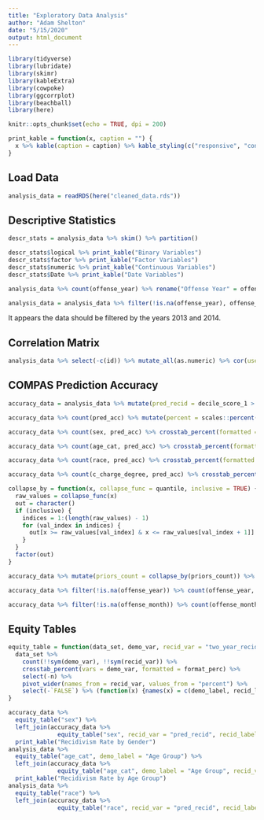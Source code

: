 ```yaml
---
title: "Exploratory Data Analysis"
author: "Adam Shelton"
date: "5/15/2020"
output: html_document
---
```


```r
library(tidyverse)
library(lubridate)
library(skimr)
library(kableExtra)
library(cowpoke)
library(ggcorrplot)
library(beachball)
library(here)

knitr::opts_chunk$set(echo = TRUE, dpi = 200)

print_kable = function(x, caption = "") {
  x %>% kable(caption = caption) %>% kable_styling(c("responsive", "condensed", "striped"), full_width = FALSE)
}
```

## Load Data

```r
analysis_data = readRDS(here("cleaned_data.rds"))
```

## Descriptive Statistics
```r
descr_stats = analysis_data %>% skim() %>% partition()

descr_stats$logical %>% print_kable("Binary Variables")
descr_stats$factor %>% print_kable("Factor Variables")
descr_stats$numeric %>% print_kable("Continuous Variables")
descr_stats$Date %>% print_kable("Date Variables")

analysis_data %>% count(offense_year) %>% rename("Offense Year" = offense_year, "Count" = n) %>% print_kable("Reported Offenses by Year") 

analysis_data = analysis_data %>% filter(!is.na(offense_year), offense_year %in% c(2013, 2014))
```

It appears the data should be filtered by the years 2013 and 2014.

## Correlation Matrix
```r
analysis_data %>% select(-c(id)) %>% mutate_all(as.numeric) %>% cor(use = "pairwise.complete.obs") %>% ggcorrplot(p.mat = cor_pmat(.), hc.order = TRUE)
```

## COMPAS Prediction Accuracy 
```r
accuracy_data = analysis_data %>% mutate(pred_recid = decile_score_1 > 5) %>% mutate(pred_acc = ifelse(pred_recid == two_year_recid, "Correct Prediction", ifelse(!pred_recid, "False Negative", "False Positive")))

accuracy_data %>% count(pred_acc) %>% mutate(percent = scales::percent(n / sum(n), accuracy = 0.1)) %>% select(-n) %>% rename("Prediction Accuracy" = pred_acc) %>% print_kable("Overall COMPAS Accuracy")

accuracy_data %>% count(sex, pred_acc) %>% crosstab_percent(formatted = TRUE) %>% select(-n) %>% pivot_wider(names_from = pred_acc, values_from = percent) %>% rename("Gender" = sex) %>% print_kable("COMPAS Accuracy by Gender")

accuracy_data %>% count(age_cat, pred_acc) %>% crosstab_percent(formatted = TRUE) %>% select(-n) %>% pivot_wider(names_from = pred_acc, values_from = percent) %>% rename("Age Category" = age_cat) %>% print_kable("COMPAS Accuracy by Age Category")

accuracy_data %>% count(race, pred_acc) %>% crosstab_percent(formatted = TRUE) %>% select(-n) %>% pivot_wider(names_from = pred_acc, values_from = percent) %>% rename("Race" = race) %>% print_kable("COMPAS Accuracy by Race")

accuracy_data %>% count(c_charge_degree, pred_acc) %>% crosstab_percent(formatted = TRUE) %>% select(-n) %>% pivot_wider(names_from = pred_acc, values_from = percent) %>% rename("Charge Degree" = c_charge_degree) %>% print_kable("COMPAS Accuracy by Charge Degree")

collapse_by = function(x, collapse_func = quantile, inclusive = TRUE) {
  raw_values = collapse_func(x)
  out = character()
  if (inclusive) {
    indices = 1:(length(raw_values) - 1)
    for (val_index in indices) {
      out[x >= raw_values[val_index] & x <= raw_values[val_index + 1]] = ifelse(val_index == length(indices), paste("<=", (raw_values[val_index + 1])), paste("<", (raw_values[val_index + 1])))
    }
  }
  factor(out)
}

accuracy_data %>% mutate(priors_count = collapse_by(priors_count)) %>%  count(priors_count, pred_acc) %>% crosstab_percent(formatted = TRUE) %>% select(-n) %>% pivot_wider(names_from = pred_acc, values_from = percent) %>% rename("Priors Count" = priors_count) %>% print_kable("COMPAS Accuracy by Priors Count")

accuracy_data %>% filter(!is.na(offense_year)) %>% count(offense_year, pred_acc) %>% crosstab_percent(formatted = TRUE) %>% select(-n) %>% pivot_wider(names_from = pred_acc, values_from = percent) %>% rename("Year" = offense_year) %>% print_kable("COMPAS Accuracy by Year of Offense")

accuracy_data %>% filter(!is.na(offense_month)) %>% count(offense_month, pred_acc) %>% crosstab_percent(formatted = TRUE) %>% select(-n) %>% pivot_wider(names_from = pred_acc, values_from = percent) %>% rename("Month" = offense_month) %>% print_kable("COMPAS Accuracy by Month of Offense")
```

## Equity Tables
```r
equity_table = function(data_set, demo_var, recid_var = "two_year_recid", demo_label = str_to_sentence(demo_var), recid_label = "Recidivism Rate", format_perc = TRUE) {
  data_set %>% 
    count(!!sym(demo_var), !!sym(recid_var)) %>% 
    crosstab_percent(vars = demo_var, formatted = format_perc) %>% 
    select(-n) %>% 
    pivot_wider(names_from = recid_var, values_from = "percent") %>% 
    select(-`FALSE`) %>% (function(x) {names(x) = c(demo_label, recid_label); x})
}

accuracy_data %>% 
  equity_table("sex") %>% 
  left_join(accuracy_data %>% 
              equity_table("sex", recid_var = "pred_recid", recid_label = "COMPAS Predicted Rate")) %>% 
  print_kable("Recidivism Rate by Gender")
analysis_data %>% 
  equity_table("age_cat", demo_label = "Age Group") %>% 
  left_join(accuracy_data %>% 
              equity_table("age_cat", demo_label = "Age Group", recid_var = "pred_recid", recid_label = "COMPAS Predicted Rate")) %>% 
  print_kable("Recidivism Rate by Age Group")
analysis_data %>% 
  equity_table("race") %>% 
  left_join(accuracy_data %>% 
              equity_table("race", recid_var = "pred_recid", recid_label = "COMPAS Predicted Rate")) %>% print_kable("Recidivism Rate by Race")
```

